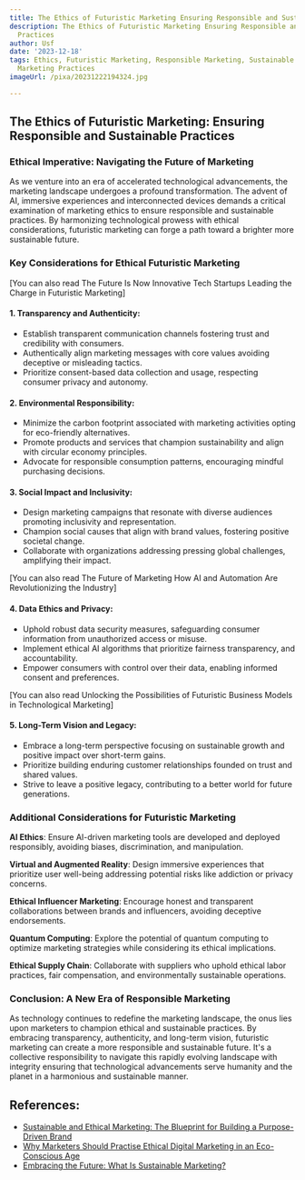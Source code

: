 ```yaml
---
title: The Ethics of Futuristic Marketing Ensuring Responsible and Sustainable Practices
description: The Ethics of Futuristic Marketing Ensuring Responsible and Sustainable
  Practices
author: Usf
date: '2023-12-18'
tags: Ethics, Futuristic Marketing, Responsible Marketing, Sustainable Marketing,
  Marketing Practices
imageUrl: /pixa/20231222194324.jpg

---
```

## **The Ethics of Futuristic Marketing: Ensuring Responsible and Sustainable Practices**

### Ethical Imperative: Navigating the Future of Marketing

As we venture into  an era  of accelerated technological advancements, the marketing landscape undergoes  a profound transformation. The advent of AI, immersive experiences and  interconnected devices demands a critical examination of marketing ethics to ensure responsible and sustainable practices. By harmonizing technological prowess with ethical considerations, futuristic  marketing can forge a path toward a brighter more sustainable future.

### Key Considerations for Ethical Futuristic Marketing

[You can also read The  Future  Is Now  Innovative Tech Startups Leading the Charge in Futuristic Marketing]


#### 1. Transparency  and Authenticity:

- Establish transparent communication channels  fostering trust and  credibility with consumers.
- Authentically  align marketing messages with  core values avoiding deceptive or misleading  tactics.
- Prioritize consent-based  data collection and usage,  respecting consumer privacy and autonomy.

#### 2. Environmental Responsibility:

- Minimize  the carbon footprint associated with marketing activities opting for eco-friendly  alternatives.
- Promote  products and services that champion sustainability and align with circular economy principles.
-  Advocate for  responsible consumption patterns, encouraging mindful purchasing decisions.

#### 3. Social Impact and  Inclusivity:

- Design marketing campaigns that resonate with diverse audiences promoting inclusivity and representation.
-  Champion  social causes that align with brand values, fostering  positive  societal change.
- Collaborate with organizations addressing pressing global challenges, amplifying their impact.

[You can  also read The Future of Marketing How AI and Automation Are Revolutionizing the  Industry]


#### 4. Data Ethics and  Privacy:

- Uphold robust data security measures,  safeguarding consumer information  from unauthorized  access or misuse.
-  Implement ethical AI algorithms that  prioritize fairness transparency, and accountability.
- Empower consumers with control over their data, enabling informed consent and preferences.

[You can also read Unlocking the Possibilities of Futuristic Business  Models in Technological Marketing]


####  5. Long-Term Vision and Legacy:

- Embrace a long-term perspective focusing on sustainable growth and positive impact over short-term gains.
- Prioritize building enduring customer relationships founded on trust and shared values.
- Strive to leave a positive legacy, contributing to a better world for future generations.

### Additional Considerations for Futuristic Marketing

**AI Ethics**: Ensure AI-driven marketing tools are developed and deployed responsibly, avoiding biases,  discrimination, and manipulation.

**Virtual and Augmented Reality**:  Design immersive  experiences that prioritize user well-being addressing potential risks like addiction or privacy concerns.

**Ethical Influencer Marketing**: Encourage honest and transparent collaborations between brands and influencers, avoiding deceptive endorsements.

**Quantum Computing**: Explore the  potential of quantum computing to optimize marketing strategies while considering its ethical implications.

**Ethical Supply Chain**: Collaborate with suppliers who uphold ethical labor  practices, fair compensation, and environmentally  sustainable operations.

### Conclusion:  A New Era of Responsible Marketing

As technology continues to  redefine the marketing landscape, the onus lies upon marketers to champion ethical  and sustainable practices. By  embracing transparency, authenticity, and long-term vision, futuristic marketing can create a more responsible and sustainable future. It's a collective responsibility to navigate  this rapidly evolving landscape with integrity ensuring that technological advancements serve humanity and the planet in a harmonious and sustainable manner.

## References:
- [Sustainable and Ethical Marketing: The Blueprint for Building a Purpose-Driven Brand](https://www.linkedin.com/pulse/sustainable-ethical-marketing-blueprint-building-purpose-driven-pniuf?trk=public_post)
- [Why Marketers Should Practise Ethical Digital Marketing in an Eco-Conscious Age](https://2stallions.com/blog/why-marketers-should-practise-ethical-digital-marketing-in-an-eco-conscious-age/)
- [Embracing the Future: What Is Sustainable Marketing?](https://www.sustainablebusinesstoolkit.com/what-is-sustainable-marketing/)
